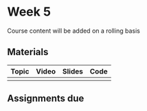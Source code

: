 # Week 5
Course content will be added on a rolling basis

## Materials

| Topic | Video | Slides| Code |
|----|----|----|----|
|   |   |   |   |    

## Assignments due